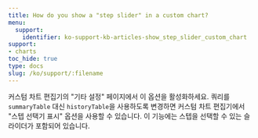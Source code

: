 ```yaml
---
title: How do you show a "step slider" in a custom chart?
menu:
  support:
    identifier: ko-support-kb-articles-show_step_slider_custom_chart
support:
- charts
toc_hide: true
type: docs
slug: /ko/support/:filename
---
```


커스텀 차트 편집기의 "기타 설정" 페이지에서 이 옵션을 활성화하세요. 쿼리를 `summaryTable` 대신 `historyTable`을 사용하도록 변경하면 커스텀 차트 편집기에서 "스텝 선택기 표시" 옵션을 사용할 수 있습니다. 이 기능에는 스텝을 선택할 수 있는 슬라이더가 포함되어 있습니다.
